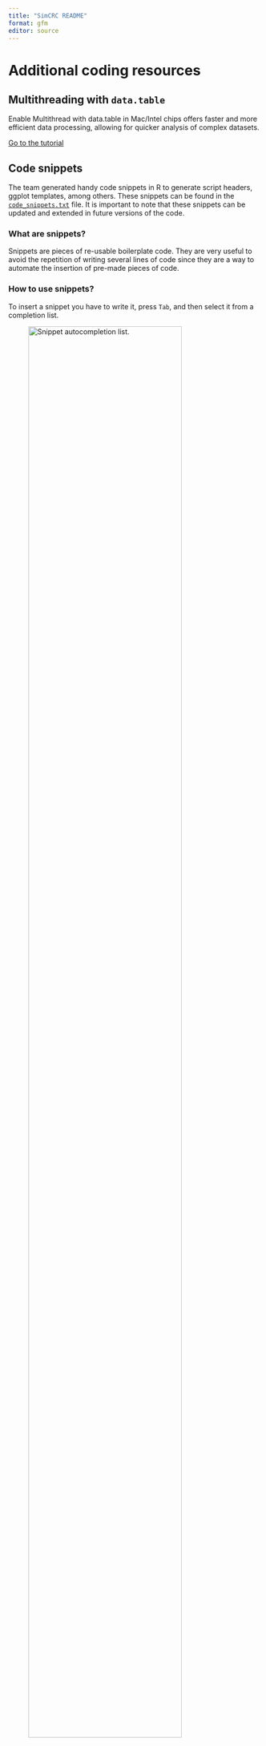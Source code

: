 ```yaml
---
title: "SimCRC README"
format: gfm
editor: source
---
```


```{=html}
<!-- 

**Here are some ideas to get you started:**
🙋‍♀️ A short introduction - what is your organization all about?
🌈 Contribution guidelines - how can the community get involved?
👩‍💻 Useful resources - where can the community find your docs? Is there anything else the community should know?
🍿 Fun facts - what does your team eat for breakfast?
🧙 Remember, you can do mighty things with the power of 
[Markdown](https://docs.github.com/github/writing-on-github/getting-started-with-writing-and-formatting-on-github/basic-writing-and-formatting-syntax) 
-->
```
```{=html}
<!-- 
To render the quarto document as an .md file you need to execute the following command in the *terminal*:
- quarto render profile/README.qmd 
-->
```
# Additional coding resources

## Multithreading with `data.table`

Enable Multithread with data.table in Mac/Intel chips offers faster and more efficient data processing, allowing for quicker analysis of complex datasets. 

[Go to the tutorial](multithread/multithread.pdf)


## Code snippets

The team generated handy code snippets in R to generate script headers, ggplot templates, among others. These snippets can be found in the [`code_snippets.txt`](https://github.com/SimCRC/.github/blob/main/code_snippets.txt) file. It is important to note that these snippets can be updated and extended in future versions of the code.

### What are snippets?

Snippets are pieces of re-usable boilerplate code. They are very useful to avoid the repetition of writing several lines of code since they are a way to automate the insertion of pre-made pieces of code.

### How to use snippets?

To insert a snippet you have to write it, press `Tab`, and then select it from a completion list.

![Snippet autocompletion list.](figs/snippet_1.png){fig-align="center" width="85%"}

It will be inserted along with some text placeholders which you can fill in. To move to the next placeholder you have to press `Tab`.

![Switch between snippet placeholders by pressing \`Tab\`.](figs/snippet_2.png){fig-align="center" width="85%"}

### How to add new snippets?

To create or customize snippets, in RStudio you have to access `Global Options/Code/Editing` and click into *Edit Snippets*. In that window you will see the list of all the snippets present in your computer.

To add the list of [predefined snippets](https://github.com/SimCRC/.github/blob/main/code_snippets.txt) you just have to copy them and paste them by adding new lines in *Edit Snippets.*

To create your own custom snippets, or to edit the existing ones please read the [RStudio Snippets](https://rstudio.github.io/rstudio-extensions/rstudio_snippets.html) website. This [website](https://www.hertiecodingclub.com/events/07_shorcuts_r/) can also be of help if you are looking for additional shortcuts or capabilities included in RStudio.
